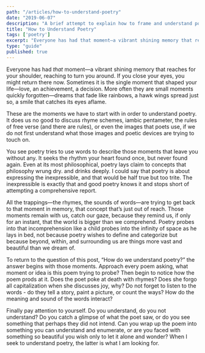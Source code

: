 ```yaml
---
path: "/articles/how-to-understand-poetry"
date: "2019-06-07"
description: "A brief attempt to explain how to frame and understand poetry."
title: "How to Understand Poetry"
tags: ['poetry']
excerpt: "Everyone has had that moment—a vibrant shining memory that reaches for your shoulder, reaching to turn you around. If you close your eyes, you might return there now. Sometimes it is the single moment that shaped your life—love, an achievement, a decision. More often they are small moments quickly forgotten—dreams that fade like rainbows, a hawk wings spread just so, a smile that catches its eyes aflame."
type: "guide"
published: true
---
```

Everyone has had _that_ moment—a vibrant shining memory that reaches for your shoulder, reaching to turn you around. If you close your eyes, you might return there now. Sometimes it is the single moment that shaped your life—love, an achievement, a decision. More often they are small moments quickly forgotten—dreams that fade like rainbows, a hawk wings spread just so, a smile that catches its eyes aflame. 

These are the moments we have to start with in order to understand poetry. It does us no good to discuss rhyme schemes, iambic pentameter, the rules of free verse (and there are rules), or even the images that poets use, if we do not first understand what those images and poetic devices are trying to touch on. 

You see poetry tries to use words to describe those moments that leave you without any. It seeks the rhythm your heart found once, but never found again. Even at its most philosophical, poetry lays claim to concepts that philosophy wrung dry. and drinks deeply. I could say that poetry is about expressing the inexpressible, and that would be half true but too trite. The inexpressible is exactly that and good poetry knows it and stops short of attempting a comprehensive report.

All the trappings—the rhymes, the sounds of words—are trying to get back to that moment in memory, that concept that’s just out of reach. Those moments remain with us, catch our gaze, because they remind us, if only for an instant, that the world is bigger than we comprehend. Poetry probes into that incomprehension like a child probes into the infinity of space as he lays in bed, not because poetry wishes to define and categorize but because beyond, within, and surrounding us are things more vast and beautiful than we dream of.

To return to the question of this post, “How do we understand poetry?” the answer begins with those moments. Approach every poem asking, what moment or idea is this poem trying to probe? Then begin to notice how the poem prods at it. Does the poet poke at death with rhymes? Does she forgo all capitalization when she discusses joy, why? Do not forget to listen to the words - do they tell a story, paint a picture, or count the ways? How do the meaning and sound of the words interact? 

Finally pay attention to yourself. Do you understand, do you not understand? Do you catch a glimpse of what the poet saw, or do you see something that perhaps they did not intend. Can you wrap up the poem into something you can understand and enumerate, or are you faced with something so beautiful you wish only to let it alone and wonder? When I seek to understand poetry, the latter is what I am looking for. 
